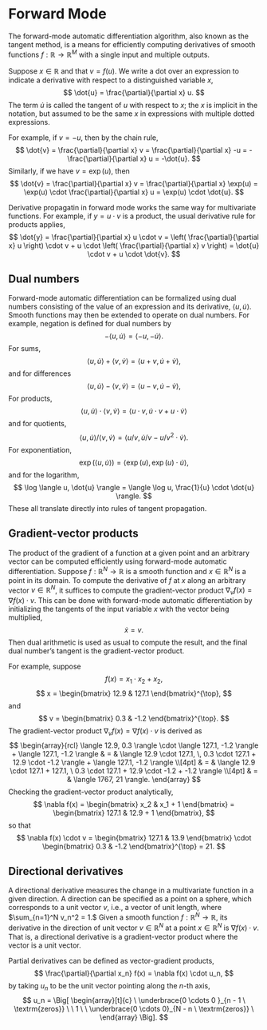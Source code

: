 # Forward Mode

The forward-mode automatic differentiation algorithm, also known as
the tangent method, is a means for efficiently computing derivatives
of smooth functions $f:\mathbb{R} \rightarrow \mathbb{R}^M$
with a single input and multiple outputs.

Suppose $x \in \mathbb{R}$ and that $v = f(u)$.  We write a
dot over an expression to indicate a derivative with respect to a
distinguished variable $x$,
$$
\dot{u} = \frac{\partial}{\partial x} u.
$$
The term $\dot{u}$ is called the tangent of $u$ with respect to $x$;
the $x$ is implicit in the notation, but assumed to be the same $x$ in
expressions with multiple dotted expressions.

For example, if $v = -u$, then by the chain rule,
$$
\dot{v}
= \frac{\partial}{\partial x} v
= \frac{\partial}{\partial x} -u
= - \frac{\partial}{\partial x} u
= -\dot{u}.
$$
Similarly, if we have $v = \exp(u)$, then
$$
\dot{v}
= \frac{\partial}{\partial x} v
= \frac{\partial}{\partial x} \exp(u)
= \exp(u) \cdot \frac{\partial}{\partial x} u
= \exp(u) \cdot \dot{u}.
$$

Derivative propagatin in forward mode works the same way for
multivariate functions.  For example, if $y = u \cdot v$ is a product,
the usual derivative rule for products applies,
$$
\dot{y}
= \frac{\partial}{\partial x} u \cdot v
= \left( \frac{\partial}{\partial x} u \right) \cdot v
+ u \cdot \left( \frac{\partial}{\partial x} v \right)
= \dot{u} \cdot v + u \cdot \dot{v}.
$$

## Dual numbers

Forward-mode automatic differentiation can be formalized using dual
numbers consisting of the value of an expression and its derivative,
$\langle u, \dot{u} \rangle.$  Smooth functions may then be extended
to operate on dual numbers.  For example, negation is defined for dual
numbers by
$$
-\langle u, \dot{u}\rangle = \langle -u, -\dot{u} \rangle.
$$
For sums,
$$
\langle u, \dot{u} \rangle + \langle v, \dot{v} \rangle
= \langle u + v, \dot{u} + \dot{v} \rangle,
$$
and for differences
$$
\langle u, \dot{u} \rangle - \langle v, \dot{v} \rangle
= \langle u - v, \dot{u} - \dot{v} \rangle,
$$
For products,
$$
\langle u, \dot{u} \rangle \cdot \langle v, \dot{v} \rangle
= \langle u \cdot v, \dot{u} \cdot v + u \cdot \dot{v} \rangle
$$
and for quotients,
$$
\langle u, \dot{u} \rangle / \langle v, \dot{v} \rangle
= \langle u / v, \dot{u} / v - u / v^2 \cdot \dot{v} \rangle.
$$
For exponentiation,
$$
\exp\left( \langle u, \dot{u} \rangle \right)
= \langle \exp(u), \exp(u) \cdot \dot{u}\rangle,
$$
and for the logarithm,
$$
\log \langle u, \dot{u} \rangle
=
\langle \log u, \frac{1}{u} \cdot \dot{u} \rangle.
$$
These all translate directly into rules of tangent propagation.



## Gradient-vector products

The product of the gradient of a function at a given point and an
arbitrary vector can be computed efficiently using forward-mode
automatic differentiation.  Suppose $f : \mathbb{R}^N \rightarrow
\mathbb{R}$ is a smooth function and $x \in \mathbb{R}^N$ is a point
in its domain.  To compute the derivative of $f$ at $x$ along an arbitrary
vector $v \in \mathbb{R}^N$, it suffices to compute the
gradient-vector product $\nabla_v f(x) = \nabla f(x) \cdot v$.  This
can be done with forward-mode automatic differentiation by
initializing the tangents of the input variable $x$ with the vector
being multiplied,
$$
\dot{x} = v.
$$
Then dual arithmetic is used as usual to compute the result, and the
final dual number's tangent is the gradient-vector product.

For example, suppose
$$
f(x) = x_1 \cdot x_2 + x_2,
$$
$$
x = \begin{bmatrix} 12.9 & 127.1 \end{bmatrix}^{\top},
$$
and
$$
v = \begin{bmatrix} 0.3 & -1.2 \end{bmatrix}^{\top}.
$$
The gradient-vector product $\nabla_v f(x) = \nabla f(x) \cdot v$
is derived as
$$
\begin{array}{rcl}
\langle 12.9, 0.3 \rangle \cdot \langle 127.1, -1.2 \rangle
+ \langle 127.1, -1.2 \rangle
& = &
\langle 12.9 \cdot 127.1, \, 0.3 \cdot 127.1 + 12.9 \cdot -1.2 \rangle
+ \langle 127.1, -1.2 \rangle
\\[4pt]
& = &
\langle 12.9 \cdot 127.1 + 127.1, \
        0.3 \cdot 127.1 + 12.9 \cdot -1.2 + -1.2
\rangle
\\[4pt]
& = &
\langle 1767, 21 \rangle.
\end{array}
$$
Checking the gradient-vector product analytically,
$$
\nabla f(x)
=
\begin{bmatrix} x_2 & x_1 + 1 \end{bmatrix}
=
\begin{bmatrix} 127.1 & 12.9 + 1 \end{bmatrix},
$$
so that
$$
\nabla f(x) \cdot v
= \begin{bmatrix} 127.1 & 13.9 \end{bmatrix}
  \cdot  \begin{bmatrix} 0.3 & -1.2 \end{bmatrix}^{\top}
  = 21.
$$



## Directional derivatives

A directional derivative measures the change in a multivariate
function in a given direction.  A direction can be specified as a
point on a sphere, which corresponds to a unit vector $v$, i.e., a
vector of unit length, where $\sum_{n=1}^N v_n^2 = 1.$ Given a smooth
function $f : \mathbb{R}^N \rightarrow \mathbb{R},$ its derivative in
the direction of unit vector $v \in \mathbb{R}^N$ at a point $x \in
\mathbb{R}^N$ is $\nabla f(x) \cdot v.$ That is, a directional
derivative is a gradient-vector product where the vector is a unit
vector.

Partial derivatives can be defined as vector-gradient products,
$$
\frac{\partial}{\partial x_n} f(x)
=
\nabla f(x) \cdot u_n,
$$
by taking $u_n$ to be the unit vector pointing along the $n$-th axis,
$$
u_n =
\Big[
\begin{array}[t]{c}
\
\underbrace{0  \cdots 0 }_{n - 1 \ \textrm{zeros}}
\ \ 1 \ \
\underbrace{0  \cdots 0}_{N - n \ \textrm{zeros}}
\
\end{array}
\Big].
$$
